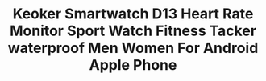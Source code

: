 ---
id: '33006553382'
title: >-
  Keoker Smartwatch  D13 Heart Rate Monitor Sport Watch  Fitness Tacker
  waterproof Men Women For Android Apple Phone
description: ''
images:
  - >-
    ../../images/33006553382/0_Keoker-Smartwatch-D13-Heart-Rate-Monitor-Sport-Watch-Fitness-Tacker-waterproof-Men-Women-For-Android-Apple.jpg
  - >-
    ../../images/33006553382/1_Keoker-Smartwatch-D13-Heart-Rate-Monitor-Sport-Watch-Fitness-Tacker-waterproof-Men-Women-For-Android-Apple.jpg
  - >-
    ../../images/33006553382/2_Keoker-Smartwatch-D13-Heart-Rate-Monitor-Sport-Watch-Fitness-Tacker-waterproof-Men-Women-For-Android-Apple.jpg
  - >-
    ../../images/33006553382/3_Keoker-Smartwatch-D13-Heart-Rate-Monitor-Sport-Watch-Fitness-Tacker-waterproof-Men-Women-For-Android-Apple.jpg
  - >-
    ../../images/33006553382/4_Keoker-Smartwatch-D13-Heart-Rate-Monitor-Sport-Watch-Fitness-Tacker-waterproof-Men-Women-For-Android-Apple.jpg
  - >-
    ../../images/33006553382/5_Keoker-Smartwatch-D13-Heart-Rate-Monitor-Sport-Watch-Fitness-Tacker-waterproof-Men-Women-For-Android-Apple.jpg
pricing:
  price: 99.99
  compareAt: null
  cost: null
  taxed: true
variants:
  - title: Color
    options:
      - optionId: '14:193'
        src: >-
          https://ae01.alicdn.com/kf/HTB1S6d3QMHqK1RjSZJnq6zNLpXae/Keoker-Smartwatch-D13-Heart-Rate-Monitor-Sport-Watch-Fitness-Tacker-waterproof-Men-Women-For-Android-Apple.jpg
        text: Black
      - optionId: '14:175'
        src: >-
          https://ae01.alicdn.com/kf/HTB14KeyQCzqK1RjSZPcq6zTepXah/Keoker-Smartwatch-D13-Heart-Rate-Monitor-Sport-Watch-Fitness-Tacker-waterproof-Men-Women-For-Android-Apple.jpg
        text: Green
      - optionId: '14:10'
        src: >-
          https://ae01.alicdn.com/kf/HTB1ACi6QxTpK1RjSZR0q6zEwXXal/Keoker-Smartwatch-D13-Heart-Rate-Monitor-Sport-Watch-Fitness-Tacker-waterproof-Men-Women-For-Android-Apple.jpg
        text: Red
      - optionId: '14:173'
        src: >-
          https://ae01.alicdn.com/kf/HTB1w5m9QrvpK1RjSZFqq6AXUVXaj/Keoker-Smartwatch-D13-Heart-Rate-Monitor-Sport-Watch-Fitness-Tacker-waterproof-Men-Women-For-Android-Apple.jpg
        text: Blue
      - optionId: '14:496'
        src: >-
          https://ae01.alicdn.com/kf/HTB1PNG5QrPpK1RjSZFFq6y5PpXaV/Keoker-Smartwatch-D13-Heart-Rate-Monitor-Sport-Watch-Fitness-Tacker-waterproof-Men-Women-For-Android-Apple.jpg
        text: Purple
  - title: Ships From
    options:
      - optionId: '200007763:201336100'
        text: China
tags:
  - Function
  - >-
    Passometer,Sleep Tracker,Power Reserve,Push Message,Heart Rate Tracker,Alarm
    Clock,Month,Fitness Tracker,Message Reminder,Week,Call Reminder
  - Language
  - >-
    Russian,Portuguese,Spanish,English,German,Arabic,Italian,Japanese,Dutch,Turkish,French
  - Compatibility
  - All Compatible
  - Type
  - On Wrist
  - System
  - None
  - ROM
  - <128MB
  - RAM
  - <128MB
  - Rear Camera
  - None
  - Battery Capacity
  - <120mAh
  - Network Mode
  - None
  - Waterproof Grade
  - Life Waterproof
  - Band Material
  - Silica Gel
  - Case Material
  - Alloy
  - Screen Shape
  - Square
  - Application Age Group
  - Adult
  - Style
  - Sport
  - Movement Type
  - Electronic
  - Display Size
  - 1.3inch
  - Resolution
  - 240*240
  - CPU Manufacturer
  - Mediatek
  - CPU Model
  - NRF52832
  - Brand Name
  - keoker
meta: null
---
